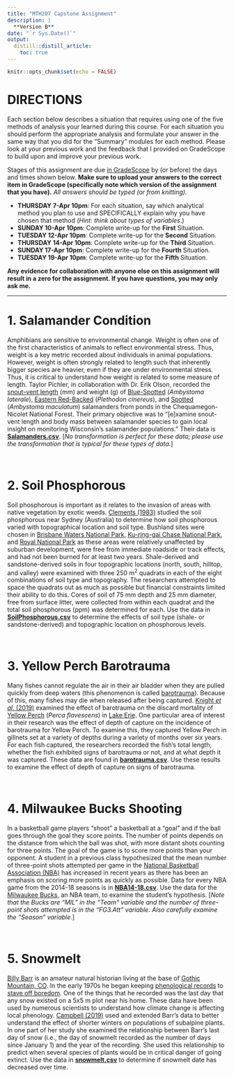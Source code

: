 ```yaml
---
title: "MTH207 Capstone Assignment"
description: |
  **Version B**
date: "`r Sys.Date()`"
output: 
  distill::distill_article:
    toc: true
---
```


```r
knitr::opts_chunk$set(echo = FALSE)
```

# DIRECTIONS
Each section below describes a situation that requires using one of the five methods of analysis your learned during this course. For each situation you should perform the appropriate analysis and formulate your answer in the same way that you did for the "Summary" modules for each method. Please look at your previous work and the feedback that I provided on GradeScope to build upon and improve your previous work.

Stages of this assignment are due [in GradeScope](https://www.gradescope.com/courses/333897) by (or before) the days and times shown below. **Make sure to upload your answers to the correct item in GradeScope (specifically note which version of the assignment that you have).** *All answers should be typed (or from knitting).*

* **THURSDAY 7-Apr 10pm**: For each situation, say which analytical method you plan to use and SPECIFICALLY explain why you have chosen that method (*Hint: think about types of variables*.)
* **SUNDAY 10-Apr 10pm**: Complete write-up for the **First** Situation.
* **TUESDAY 12-Apr 10pm**: Complete write-up for the **Second** Situation.
* **THURSDAY 14-Apr 10pm**: Complete write-up for the **Third** Situation.
* **SUNDAY 17-Apr 10pm**: Complete write-up for the **Fourth** Situation.
* **TUESDAY 19-Apr 10pm**: Complete write-up for the **Fifth** Situation.

**Any evidence for collaboration with anyone else on this assignment will result in a zero for the assignment. If you have questions, you may only ask me.**

----

# 1. Salamander Condition
Amphibians are sensitive to environmental change. Weight is often one of the first characteristics of animals to reflect environmental stress. Thus, weight is a key metric recorded about individuals in animal populations. However, weight is often strongly related to length such that inherently bigger species are heavier, even if they are under environmental stress. Thus, it is critical to understand how weight is related to some measure of length. Taylor Pichler, in collaboration with Dr. Erik Olson, recorded the [snout-vent length](https://en.wikipedia.org/wiki/Snout%E2%80%93vent_length#:~:text=Snout%E2%80%93vent%20length%20(SVL),the%20cloacal%20slit%20(vent).) (mm) and weight (g) of [Blue-Spotted](https://animaldiversity.org/accounts/Ambystoma_laterale/) (*Ambystoma laterale*), [Eastern Red-Backed](https://animaldiversity.org/accounts/Plethodon_cinereus/) (*Plethodon cinereus*), and [Spotted](https://animaldiversity.org/accounts/Ambystoma_maculatum/) (*Ambystoma maculatum*) salamanders from ponds in the Chequamegon-Nicolet National Forest. Their primary objective was to "[e]xamine snout-vent length and body mass between salamander species to gain local insight on monitoring Wisconsin's salamander populations." Their data is [**Salamanders.csv**](data/Salamanders.csv). [*No transformation is perfect for these data; please use the transformation that is typical for these types of data.*]

&nbsp;

# 2. Soil Phosphorous
Soil phosphorous is important as it relates to the invasion of areas with native vegetation by exotic weeds. [Clements (1983)](https://onlinelibrary.wiley.com/doi/abs/10.1111/j.1442-9993.1983.tb01328.x) studied the soil phosphorous near Sydney (Australia) to determine how soil phosphorous varied with topographical location and soil type. Bushland sites were chosen in [Brisbane Waters National Park](https://www.nationalparks.nsw.gov.au/visit-a-park/parks/brisbane-water-national-park), [Ku-ring-gai Chase National Park](https://www.nationalparks.nsw.gov.au/visit-a-park/parks/kuringgai-chase-national-park), and [Royal National Park](https://www.nationalparks.nsw.gov.au/visit-a-park/parks/royal-national-park) as these areas were relatively unaffected by suburban development, were free from immediate roadside or track effects, and had not been burned for at least two years. Shale-derived and sandstone-derived soils in four topographic locations (north, south, hilltop, and valley) were examined with three 250 m^2^ quadrats in each of the eight combinations of soil type and topography. The researchers attempted to space the quadrats out as much as possible but financial constraints limited their ability to do this. Cores of soil of 75 mm depth and 25 mm diameter, free from surface litter, were collected from within each quadrat and the total soil phosphorous (ppm) was determined for each. Use the data in [**SoilPhosphorous.csv**](data/SoilPhosphorous.csv) to determine the effects of soil type (shale- or sandstone-derived) and topographic location on phosphorous levels.

&nbsp;

# 3. Yellow Perch Barotrauma
Many fishes cannot regulate the air in their air bladder when they are pulled quickly from deep waters (this phenomenon is called [barotrauma](https://en.wikipedia.org/wiki/Barotrauma)). Because of this, many fishes may die when released after being captured. [Knight *et al.* (2019)](https://meridian.allenpress.com/jfwm/article/10/1/69/204139/Is-Barotrauma-an-Important-Factor-in-the-Discard#11051974) examined the effect of barotrauma on the discard mortality of [Yellow Perch](https://en.wikipedia.org/wiki/Yellow_perch) (*Perca flavescens*) in [Lake Erie](https://en.wikipedia.org/wiki/Lake_Erie). One particular area of interest in their research was the effect of depth of capture on the incidence of barotrauma for Yellow Perch. To examine this, they captured Yellow Perch in gillnets set at a variety of depths during a variety of months over six years. For each fish captured, the researchers recorded the fish's total length, whether the fish exhibited signs of barotrauma or not, and at what depth it was captured. These data are found in [**barotrauma.csv**](data/barotrauma.csv). Use these results to examine the effect of depth of capture on signs of barotrauma.

&nbsp;

# 4. Milwaukee Bucks Shooting
In a basketball game players "shoot" a basketball at a "goal" and if the ball goes through the goal they score points. The number of points depends on the distance from which the ball was shot, with more distant shots counting for three points. The goal of the game is to score more points than your opponent. A student in a previous class hypothesized that the mean number of three-point shots attempted per game in the [National Basketball Association (NBA)](https://www.nba.com/) has increased in recent years as there has been an emphasis on scoring more points as quickly as possible. Data for every NBA game from the 2014-18 seasons is in [**NBA14-18.csv**](data/NBA14-18.csv). Use the data for the [Milwaukee Bucks](https://www.nba.com/bucks/), an NBA team, to examine the student's hypothesis. [*Note that the Bucks are "MIL" in the "Team" variable and the number of three-point shots attempted is in the "FG3.Att" variable. Also carefully examine the "Season" variable.*]

&nbsp;

# 5. Snowmelt
[Billy Barr](https://en.wikipedia.org/wiki/Billy_Barr_(naturalist)) is an amateur natural historian living at the base of [Gothic Mountain, CO](https://en.wikipedia.org/wiki/Gothic_Mountain). In the early 1970s he began keeping [phenological records](https://en.wikipedia.org/wiki/Phenology) to [stave off boredom](https://www.theatlantic.com/science/archive/2017/01/billy-barr-climate-change/512198/). One of the things that he recorded was the last day that any snow existed on a 5x5 m plot near his home. These data have been used by numerous scientists to understand how climate change is affecting local phenology. [Campbell (2019)](https://www.pnas.org/content/116/26/12901) used and extended Barr's data to better understand the effect of shorter winters on populations of subalpine plants. In one part of her study she examined the relationship between Barr's last day of snow (i.e., the day of snowmelt recorded as the number of days since January 1) and the year of the recording. She used this relationship to predict when several species of plants would be in critical danger of going extinct. Use the data in [**snowmelt.csv**](data/snowmelt.csv) to determine if snowmelt date has decreased over time.
